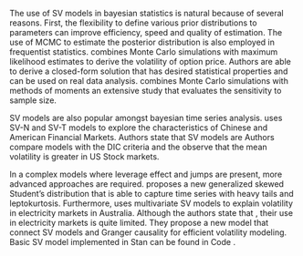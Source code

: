 The use of SV models in bayesian statistics is natural because of several reasons. First, the flexibility to define
various prior distributions to parameters can improve efficiency, speed and quality of estimation. The use of MCMC to
estimate the posterior distribution is also employed in frequentist statistics.
\parencite{Ait-SahaliaKimmel2007_MaximumLikelihoodEstimation} combines Monte Carlo simulations with maximum likelihood
estimates to derive the volatility of option price. Authors are able to derive a closed-form solution that has desired
statistical properties and can be used on real data analysis. \parencite{AndersenEtAl1999_EfficientMethodMoments}
combines Monte Carlo simulations with methods of moments an extensive study that evaluates the sensitivity to sample
size.

SV models are also popular amongst bayesian time series analysis.
\parencite{YangEtAl2021_AnalysisVolatilityCharacteristics} uses SV-N and SV-T models to explore the characteristics of
Chinese and American Financial Markets. Authors state that SV models are *\enquote{essential models in the field of
financial time series research, which can better characterize the time-varying characteristics of volatility.}*
Authors compare models with the DIC criteria and the observe that the mean volatility is greater in US Stock markets.

In a complex models where leverage effect and jumps are present, more advanced approaches are required.
\parencite{XieShen2023_BayesianEstimationStochastic} proposes a new generalized skewed Student's distribution that is
able to capture time series with heavy tails and leptokurtosis. Furthermore,
\parencite{WangChan2023_StochasticModellingVolatility} uses multivariate SV models to explain volatility in electricity
markets in Australia. Although the authors state that *\enquote{SV models have demonstrated their superiority in many
financial applications}*, their use in electricity markets is quite limited. They propose a new model that connect
SV models and Granger causality for efficient volatility modeling. Basic SV model implemented in Stan can be found in
Code \ref{code-sv}.